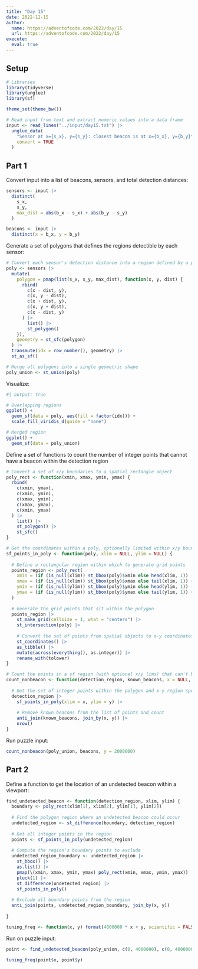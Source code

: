 ```yaml
---
title: "Day 15"
date: 2022-12-15
author:
  name: https://adventofcode.com/2022/day/15
  url: https://adventofcode.com/2022/day/15
execute:
  eval: true
---
```


## Setup

```r
# Libraries
library(tidyverse)
library(unglue)
library(sf)

theme_set(theme_bw())

# Read input from text and extract numeric values into a data frame
input <- read_lines("../input/day15.txt") |> 
  unglue_data(
    "Sensor at x={s_x}, y={s_y}: closest beacon is at x={b_x}, y={b_y}",
    convert = TRUE
  ) 
```


## Part 1

Convert input into a list of beacons, sensors, and total detection distances:

```r

sensors <- input |> 
  distinct(
    s_x, 
    s_y, 
    max_dist = abs(b_x - s_x) + abs(b_y - s_y)
  )

beacons <- input |> 
  distinct(x = b_x, y = b_y)

```

Generate a set of polygons that defines the regions detectible by each sensor:

```r

# Convert each sensor's detection distance into a region defined by a polygon
poly <- sensors |> 
  mutate(
    polygon = pmap(list(s_x, s_y, max_dist), function(x, y, dist) {
      rbind(
        c(x - dist, y),
        c(x, y - dist),
        c(x + dist, y),
        c(x, y + dist),
        c(x - dist, y)
      ) |> 
        list() |> 
        st_polygon()
    }),
    geometry = st_sfc(polygon)
  ) |> 
  transmute(idx = row_number(), geometry) |> 
  st_as_sf()

# Merge all polygons into a single geometric shape
poly_union <- st_union(poly)

```

Visualize:

```r
#| output: true

# Overlapping regions
ggplot() + 
  geom_sf(data = poly, aes(fill = factor(idx))) + 
  scale_fill_viridis_d(guide = "none")

# Merged region
ggplot() + 
  geom_sf(data = poly_union)

```

Define a set of functions to count the number of integer points that cannot have a beacon within the detection region

```r

# Convert a set of x/y boundaries to a spatial rectangle object
poly_rect <- function(xmin, xmax, ymin, ymax) {
  rbind(
    c(xmin, ymax), 
    c(xmin, ymin), 
    c(xmax, ymin), 
    c(xmax, ymax), 
    c(xmin, ymax)
  ) |> 
    list() |> 
    st_polygon() |> 
    st_sfc()
}

# Get the coordinates within a poly, optionally limited within x/y bounds
sf_points_in_poly <- function(poly, xlim = NULL, ylim = NULL) {
  
  # Define a rectangular region within which to generate grid points
  points_region <- poly_rect(
    xmin = (if (is_null(xlim)) st_bbox(poly)$xmin else head(xlim, 1)) - 0.5, 
    xmax = (if (is_null(xlim)) st_bbox(poly)$xmax else tail(xlim, 1)) + 0.5, 
    ymin = (if (is_null(ylim)) st_bbox(poly)$ymin else head(ylim, 1)) - 0.5,
    ymax = (if (is_null(ylim)) st_bbox(poly)$ymax else tail(ylim, 1)) + 0.5
  )
  
  # Generate the grid points that sit within the polygon
  points_region |> 
    st_make_grid(cellsize = 1, what = "centers") |> 
    st_intersection(poly) |> 
    
    # Convert the set of points from spatial objects to x-y coordinates
    st_coordinates() |> 
    as_tibble() |> 
    mutate(across(everything(), as.integer)) |> 
    rename_with(tolower)
}

# Count the points in a sf region (with optional x/y lims) that can't be a beacon
count_nonbeacon <- function(detection_region, known_beacons, x = NULL, y = NULL) {
  
  # Get the set of integer points within the polygon and x-y region specified
  detection_region |> 
    sf_points_in_poly(xlim = x, ylim = y) |>
  
    # Remove known beacons from the list of points and count
    anti_join(known_beacons, join_by(x, y)) |>
    nrow()
}

```

Run puzzle input:

```r
count_nonbeacon(poly_union, beacons, y = 2000000)
```


## Part 2

Define a function to get the location of an undetected beacon within a viewport:

```r

find_undetected_beacon <- function(detection_region, xlim, ylim) {
  boundary <- poly_rect(xlim[1], xlim[2], ylim[1], ylim[2])
  
  # Find the polygon region where an undetected beacon could occur
  undetected_region <- st_difference(boundary, detection_region)
  
  # Get all integer points in the region
  points <- sf_points_in_poly(undetected_region)
  
  # Compute the region's boundary points to exclude
  undetected_region_boundary <- undetected_region |>
    st_bbox() |>
    as.list() |>
    pmap(\(xmin, xmax, ymin, ymax) poly_rect(xmin, xmax, ymin, ymax)) |>
    pluck(1) |> 
    st_difference(undetected_region) |> 
    sf_points_in_poly()
  
  # Exclude all boundary points from the region
  anti_join(points, undetected_region_boundary, join_by(x, y))
  
}

tuning_freq <- function(x, y) format(4000000 * x + y, scientific = FALSE)

```

Run on puzzle input:

```r
point <- find_undetected_beacon(poly_union, c(0, 4000000), c(0, 4000000))

tuning_freq(point$x, point$y)
```
